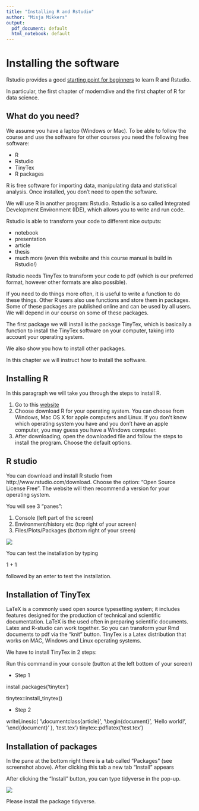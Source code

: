 ```yaml
---
title: "Installing R and Rstudio"
author: "Misja Mikkers"
output:
  pdf_document: default
  html_notebook: default
---
```


# Installing the software

Rstudio provides a good [starting point for beginners](https://education.rstudio.com/learn/beginner/) to learn R and Rstudio.

In particular, the first chapter of moderndive and the first chapter of R for data science.

## What do you need?


We assume you have a laptop (Windows or Mac). To be able to follow the course and use the software for other courses you need the following free software:

- R
- Rstudio
- TinyTex
- R packages

R is free software for importing data, manipulating data and statistical analysis. Once installed, you don't need to open the software.

We will use R in another program: Rstudio. Rstudio is a so called Integrated Development Environment (IDE), which allows you to write and run code.

Rstudio is able to transform your code to different nice outputs:

- notebook
- presentation
- article
- thesis
- much more (even this website and this course manual is build in Rstudio!)

Rstudio needs TinyTex to transform your code to pdf (which is our preferred format, however other formats are also possible).

If you need to do things more often, it is useful to write a function to do these things. Other R users also use functions and store them in packages. Some of these packages are published online and can be used by all users. We will depend in our course on some of these packages.

The first package we will install is the package TinyTex, which is basically a function to install the TinyTex software on your computer, taking into account your operating system.

We also show you how to install other packages.

In this chapter we will instruct how to install the software.


## Installing R

In this paragraph we will take you through the steps to install R.

1. Go to this [website](https://mirror.lyrahosting.com/CRAN/)
2. Choose download R for your operating system. You can choose from Windows, Mac OS X for apple computers and Linux. If you don't know which operating system you have and you don't have an apple computer, you may guess you have a Windows computer.
3. After downloading, open the downloaded file and follow the steps to install the program. Choose the default options.


## R studio

You can download and install R studio from http://www.rstudio.com/download. Choose the option: "Open Source License Free". The website will then recommend a version for your operating system.

You will see 3 "panes":

1. Console (left part of the screen)
2. Environment/history etc (top right of your screen)
3. Files/Plots/Packages (bottom right of your sreen)

![](Rstudio.PNG)

You can test the installation by typing

1 + 1 

followed by an enter to test the installation.

## Installation of TinyTex

LaTeX is a commonly used open source typesetting system; it includes features designed for the production of technical and scientific documentation. LaTeX is the used often in preparing scientific documents.
Latex and R-studio can work together. So you can transform your Rmd documents to pdf via the "knit" button.
TinyTex is a Latex distribution that works on MAC, Windows and Linux operating systems.

We have to install TinyTex in 2 steps:

Run this command in your console (button at the left bottom of your screen)

- Step 1

install.packages('tinytex')

tinytex::install_tinytex()

- Step 2

 writeLines(c(
   '\\documentclass{article}',
   '\\begin{document}', 'Hello world!', '\\end{document}'
 ), 'test.tex')
tinytex::pdflatex('test.tex')


## Installation of packages

In the pane at the bottom right there is a tab called "Packages" (see screenshot above).
After clicking this tab a new tab "Install" appears


After clicking the "Install" button, you can type tidyverse in the pop-up.


![](install.PNG)


Please install the package tidyverse.





